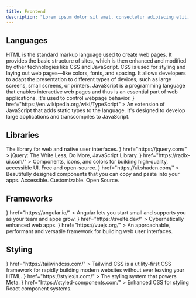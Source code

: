 ```yaml
---
title: Frontend
description: "Lorem ipsum dolor sit amet, consectetur adipiscing elit, sed do eiusmod tempor incididunt ut labore et dolore magna aliqua."
---
```

## Languages

<CardGroup cols={2}>
   <Card
    title="HTML"
    icon='html5'
    color='#E14E1D'
    href="https://en.wikipedia.org/wiki/HTML"
  >
    HTML is the standard markup language used to create web pages. It provides the basic structure of sites, which is then enhanced and modified by other technologies like CSS and JavaScript.
  </Card>
  <Card
    title="CSS"
    icon="css3"
    color="#0277BD"
    href="https://en.wikipedia.org/wiki/CSS"
  >
    CSS is used for styling and laying out web pages—like colors, fonts, and spacing. It allows developers to adapt the presentation to different types of devices, such as large screens, small screens, or printers.
  </Card>
  <Card
    title="Javascript"
    icon="js"
    color="#F0DB4F"
    href="https://en.wikipedia.org/wiki/JavaScript"
  >
    JavaScript is a programming language that enables interactive web pages and thus is an essential part of web applications. It's used to control webpage behavior.
  </Card>
   <Card
    title="Typescript"
    icon={<img src="/logo/typescript.svg" alt="Typescript Logo" />}
    href="https://en.wikipedia.org/wiki/TypeScript"
  >
    An extension of JavaScript that adds static types to the language. It's designed to develop large applications and transcompiles to JavaScript.
  </Card>

</CardGroup>

## Libraries

<CardGroup cols={2}>
   <Card
    title="React"
    icon='react'
    color='#61DAFB'
    href="https://github.com/whopio/whop-apps-template"
  >
  The library for web and native user interfaces.
  </Card>
    <Card
    title="jQuery"
     icon={<img src="/logo/jquery.svg" alt="jQuery Logo" />}
    href="https://jquery.com/"
  >
  jQuery: The Write Less, Do More, JavaScript Library.
  </Card>
     <Card
    title="Radix"
     icon={<img src="/logo/radix.svg" alt="Radix Logo" />}
    href="https://radix-ui.com/"
  >
  Components, icons, and colors for building high‑quality, accessible UI. Free and open-source.
  </Card>
    <Card
    title="shadcn/ui"
     icon={<img src="/logo/shadcn-ui.svg" alt="shadcn/ui Logo" />}
    href="https://ui.shadcn.com/"
  >
  Beautifully designed components that you can copy and paste into your apps. Accessible. Customizable. Open Source.
  </Card>

</CardGroup>

## Frameworks

<CardGroup cols={2}>
   <Card
    title="Angular"
     icon={<img src="/logo/angular.svg" alt="Angular Logo" />}
    href="https://angular.io/"
  >
  Angular lets you start small and supports you as your team and apps grow.
  </Card>
  <Card
    title="Svelte"
     icon={<img src="/logo/svelte.svg" alt="Svelte Logo" />}
    href="https://svelte.dev/"
  >
  Cybernetically enhanced web apps.
  </Card>
    <Card
    title="Vue"
     icon={<img src="/logo/vue.svg" alt="Vue Logo" />}
    href="https://vuejs.org/"
  >
 An approachable, performant and versatile framework for building web user interfaces.
  </Card>

</CardGroup>

## Styling

<CardGroup cols={2}>
   <Card
    title="Tailwind CSS"
     icon={<img src="/logo/tailwind.svg" alt="Tailwind CSS Logo" />}
    href="https://tailwindcss.com/"
  >
  Tailwind CSS is a utility-first CSS framework for rapidly building modern websites without ever leaving your HTML.
  </Card>
  <Card
    title="Stylex"
     icon={<img src="/logo/stylex.svg" alt="Stylex Logo" />}
    href="https://stylexjs.com/"
  >
  The styling system that powers Meta.
  </Card>
    <Card
    title="Styled Components"
     icon={<img src="/logo/styled-components.svg" alt="styled components Logo" />}
    href="https://styled-components.com/"
  >
  Enhanced CSS for styling React component systems.
  </Card>

</CardGroup>